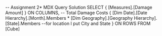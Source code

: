 -- Assignment 2* MDX Query Solution
SELECT 
    { [Measures].[Damage Amount] } ON COLUMNS,  -- Total Damage Costs 
    { 
        [Dim Date].[Date Hierarchy].[Month].Members * 
        [Dim Geography].[Geography Hierarchy].[State].Members  --for location I put City and State
    } ON ROWS
FROM [Cube]